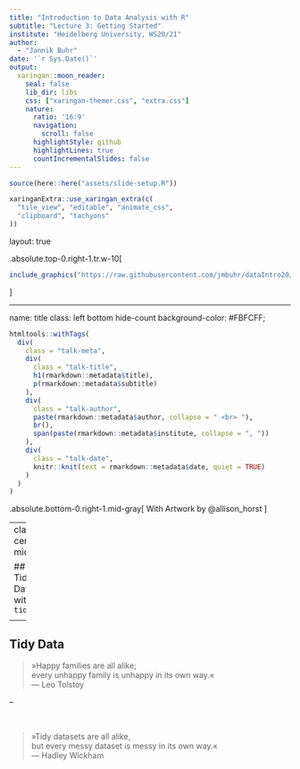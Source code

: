 ```yaml
---
title: "Introduction to Data Analysis with R"
subtitle: "Lecture 3: Getting Started"
institute: "Heidelberg University, WS20/21"
author: 
  - "Jannik Buhr"
date: '`r Sys.Date()`'
output:
  xaringan::moon_reader:
    seal: false
    lib_dir: libs
    css: ["xaringan-themer.css", "extra.css"]
    nature:
      ratio: '16:9'
      navigation:
        scroll: false
      highlightStyle: github
      highlightLines: true
      countIncrementalSlides: false
---
```


```r
source(here::here("assets/slide-setup.R"))

xaringanExtra::use_xaringan_extra(c(
  "tile_view", "editable", "animate_css",
  "clipboard", "tachyons"
))
```

layout: true

.absolute.top-0.right-1.tr.w-10[
```r
include_graphics("https://raw.githubusercontent.com/jmbuhr/dataIntro20/master/images/hex.png")
```
]


---

name: title
class: left bottom hide-count
background-color: #FBFCFF;

```r
htmltools::withTags(
  div(
    class = "talk-meta",
    div(
      class = "talk-title",
      h1(rmarkdown::metadata$title),
      p(rmarkdown::metadata$subtitle)
    ),
    div(
      class = "talk-author",
      paste(rmarkdown::metadata$author, collapse = " <br> "),
      br(),
      span(paste(rmarkdown::metadata$institute, collapse = ", "))
    ),
    div(
      class = "talk-date",
      knitr::knit(text = rmarkdown::metadata$date, quiet = TRUE)
    )
  )
)
```

.absolute.bottom-0.right-1.mid-gray[
With Artwork by @allison_horst
]


---
class: center, middle 

## Tidy Data with `tidyr`

<a href="https://tidyr.tidyverse.org/">
```r
include_graphics("img/tidyr.png")
```
</a>

---

## Tidy Data

> »Happy families are all alike;<br>
  every unhappy family is unhappy in its own way.«<br>
  — Leo Tolstoy

--

<br>

> »Tidy datasets are all alike,<br>
  but every messy dataset is messy in its own way.«<br>
  — Hadley Wickham

